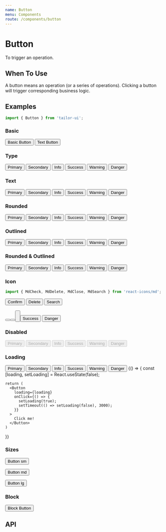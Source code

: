 ```yaml
---
name: Button
menu: Components
route: /components/button
---
```



# Button

To trigger an operation.

## When To Use

A button means an operation (or a series of operations). Clicking a button will trigger corresponding business logic.

## Examples

```js
import { Button } from 'tailor-ui';
```

### Basic

<Playground>
  <Button>Basic Button</Button>
  <Button text ml="2">
    Text Button
  </Button>
</Playground>

### Type

<Playground>
  <Button type="primary">Primary</Button>
  <Button type="secondary" ml="2">
    Secondary
  </Button>
  <Button type="info" ml="2">
    Info
  </Button>
  <Button type="success" ml="2">
    Success
  </Button>
  <Button type="warning" ml="2">
    Warning
  </Button>
  <Button type="danger" ml="2">
    Danger
  </Button>
</Playground>

### Text

<Playground>
  <Button text type="primary">
    Primary
  </Button>
  <Button text type="secondary" ml="2">
    Secondary
  </Button>
  <Button text type="info" ml="2">
    Info
  </Button>
  <Button text type="success" ml="2">
    Success
  </Button>
  <Button text type="warning" ml="2">
    Warning
  </Button>
  <Button text type="danger" ml="2">
    Danger
  </Button>
</Playground>

### Rounded

<Playground>
  <Button type="primary" rounded>
    Primary
  </Button>
  <Button type="secondary" ml="2" rounded>
    Secondary
  </Button>
  <Button type="info" ml="2" rounded>
    Info
  </Button>
  <Button type="success" ml="2" rounded>
    Success
  </Button>
  <Button type="warning" ml="2" rounded>
    Warning
  </Button>
  <Button type="danger" ml="2" rounded>
    Danger
  </Button>
</Playground>

### Outlined

<Playground>
  <Button type="primary" outlined>
    Primary
  </Button>
  <Button type="secondary" ml="2" outlined>
    Secondary
  </Button>
  <Button type="info" ml="2" outlined>
    Info
  </Button>
  <Button type="success" ml="2" outlined>
    Success
  </Button>
  <Button type="warning" ml="2" outlined>
    Warning
  </Button>
  <Button type="danger" ml="2" outlined>
    Danger
  </Button>
</Playground>

### Rounded & Outlined

<Playground>
  <Button type="primary" rounded outlined>
    Primary
  </Button>
  <Button type="secondary" ml="2" rounded outlined>
    Secondary
  </Button>
  <Button type="info" ml="2" rounded outlined>
    Info
  </Button>
  <Button type="success" ml="2" rounded outlined>
    Success
  </Button>
  <Button type="warning" ml="2" rounded outlined>
    Warning
  </Button>
  <Button type="danger" ml="2" rounded outlined>
    Danger
  </Button>
</Playground>

### Icon

```js
import { MdCheck, MdDelete, MdClose, MdSearch } from 'react-icons/md';
```

<Playground>
  <Button type="primary" icon={MdCheck}>
    Confirm
  </Button>
  <Button type="danger" icon={MdDelete} ml="2">
    Delete
  </Button>
  <Button type="info" icon={MdSearch} ml="2">
    Search
  </Button>
  <br />
  <br />
  <Button type="primary" rounded icon={MdSearch} ml="2" />
  <Button type="danger" rounded icon={MdDelete} ml="2" />
  <Button type="info" rounded icon={MdSearch} ml="2" />
  <br />
  <br />
  <Button>
    <Icon type={MdCheck} fill="success" size="20" mr="2" />
    Success
  </Button>
  <Button ml="2">
    <Icon type={MdClose} fill="danger" size="20" mr="2" />
    Danger
  </Button>
</Playground>

### Disabled

<Playground>
  <Button type="primary" disabled>
    Primary
  </Button>
  <Button type="secondary" ml="2" disabled>
    Secondary
  </Button>
  <Button type="info" ml="2" disabled>
    Info
  </Button>
  <Button type="success" ml="2" disabled>
    Success
  </Button>
  <Button type="warning" ml="2" disabled>
    Warning
  </Button>
  <Button type="danger" ml="2" disabled>
    Danger
  </Button>
</Playground>

### Loading

<Playground>
  <Button type="primary" loading>
    Primary
  </Button>
  <Button type="secondary" ml="2" loading>
    Secondary
  </Button>
  <Button type="info" ml="2" loading>
    Info
  </Button>
  <Button type="success" ml="2" loading>
    Success
  </Button>
  <Button type="warning" ml="2" loading>
    Warning
  </Button>
  <Button type="danger" ml="2" loading>
    Danger
  </Button>
</Playground>

<Playground>
  {() => {
    const [loading, setLoading] = React.useState(false);

    return (
      <Button
        loading={loading}
        onClick={() => {
          setLoading(true);
          setTimeout(() => setLoading(false), 3000);
        }}
      >
        Click me!
      </Button>
    )

}}

</Playground>

### Sizes

<Playground>
  <Button size="sm">
    Button sm
  </Button>

<Button ml={2}>Button md</Button>

  <Button ml={2} size="lg">
    Button lg
  </Button>
</Playground>

### Block

<Playground>
  <Button block>Block Button</Button>
</Playground>

## API

<PropsTable of={Button} />

